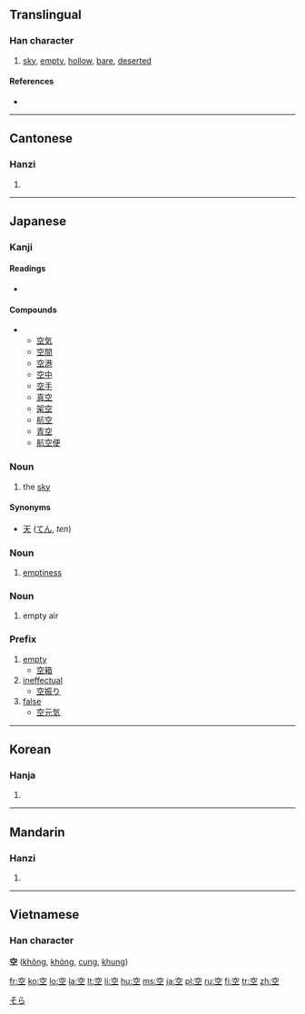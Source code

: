 ==Translingual==

===Han character===
{{Han char|rn=116|rad=穴|as=03|sn=8|four=3010<sub>1</sub>|canj=十金一 (JCM)|ids=⿱[[穴]][[工]]}}

# [[sky]], [[empty]], [[hollow]], [[bare]], [[deserted]]

====References====
* {{Han ref|kx=0863.010|dkj=25415|dj=1289.080|hdz=42719.080|uh=7A7A|ud=31354|bh=AAC5|bd=43717}}

----

==Cantonese==

===Hanzi===
{{yue-hanzi|jyut=|y=hung1}}

# {{defn|Cantonese}}

----

==Japanese==

===Kanji===
{{ja-kanji|grade=1|rs=穴03}}

====Readings====
* {{ja-readings|on=[[くう]] (''kū'')|kun=[[から]] (''kara''), [[あく]] (''aku''), [[そら]] (''sora'')}}

====Compounds====
** [[空気]]
** [[空間]]
** [[空港]]
** [[空中]]
** [[空手]]
** [[真空]]
** [[架空]]
** [[航空]]
** [[青空]]
** [[航空便]]

===Noun===
{{ja-noun|k|hira=そら|rom=sora}}

# the [[sky]]

====Synonyms====
* [[天]] ([[てん]], ''ten'')

===Noun===
{{ja-noun|k|hira=から|rom=kara}}

# [[emptiness]]

===Noun===
{{ja-noun|k|hira=くう|rom=kū}}

# empty air

===Prefix===
{{ja-pos|k|prefix|hira=から|rom=kara}}

# [[empty]]
#* [[空箱]]
# [[ineffectual]]
#* [[空振り]]
# [[false]]
#* [[空元気]]

[[Category:1000 Japanese basic words|そら]]

----

==Korean==

===Hanja===
{{ko-hanja|hangeul=[[공]]|eumhun=빌|rv=gong|mr=kong|y=kong|ehrv=bil}}

# {{defn|Korean}}

----

==Mandarin==

===Hanzi===
{{cmn-hanzi|pin=[[kōng]] ([[kong1]]), [[kǒng]] ([[kong3]]), [[kòng]] ([[kong4]])|wg=k'ung<sup>1</sup>, k'ung<sup>3</sup>, k'ung<sup>4</sup>}}

# {{defn|Mandarin}}

----

==Vietnamese==
===Han character===
'''空''' ([[không]], [[khỏng]], [[cung]], [[khung]])

[[fr:空]]
[[ko:空]]
[[lo:空]]
[[la:空]]
[[lt:空]]
[[li:空]]
[[hu:空]]
[[ms:空]]
[[ja:空]]
[[pl:空]]
[[ru:空]]
[[fi:空]]
[[tr:空]]
[[zh:空]]